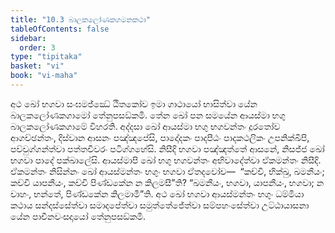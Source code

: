 ```yaml
---
title: "10.3 බාලකලෝණකගමනකථා"
tableOfContents: false
sidebar:
  order: 3
type: "tipitaka"
basket: "vi"
book: "vi-maha"
---
```



<DynamicBreadcrumb />

<Division number="465" book="vi-maha">

<Paragraph number="1991" book="vi-maha">
අථ ඛෝ භගවා සංඝමජ්ඣේ ඨිතකෝව ඉමා ගාථායෝ භාසිත්වා යේන බාලකලෝණකගාමෝ තේනුපසඞ්කමි. තේන ඛෝ පන සමයේන ආයස්මා භගු බාලකලෝණකගාමේ විහරති. අද්දසා ඛෝ ආයස්මා භගු භගවන්තං දූරතෝව ආගච්ඡන්තං, දිස්වාන ආසනං පඤ්ඤපේසි, පාදෝදකං පාදපීඨං පාදකථලිකං උපනික්ඛිපි, පච්චුග්ගන්ත්වා පත්තචීවරං පටිග්ගහේසි. නිසීදි භගවා පඤ්ඤත්තේ ආසනේ, නිසජ්ජ ඛෝ භගවා පාදේ පක්ඛාලේසි. ආයස්මාපි ඛෝ භගු භගවන්තං අභිවාදේත්වා ඒකමන්තං නිසීදි. ඒකමන්තං නිසින්නං ඛෝ ආයස්මන්තං භගුං භගවා ඒතදවෝච—  “කච්චි, භික්ඛු, ඛමනීයං; කච්චි යාපනීයං, කච්චි පිණ්ඩකේන න කිලමසී”ති? “ඛමනීයං, භගවා, යාපනීයං, භගවා; න චාහං, භන්තේ, පිණ්ඩකේන කිලමාමී”ති. අථ ඛෝ භගවා ආයස්මන්තං භගුං ධම්මියා කථාය සන්දස්සේත්වා සමාදපේත්වා සමුත්තේජේත්වා සම්පහංසේත්වා උට්ඨායාසනා යේන පාචීනවංසදායෝ තේනුපසඞ්කමි.
</Paragraph>
</Division>